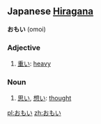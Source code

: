 == Japanese [[Hiragana]] ==                             
'''おもい''' (omoi)
===Adjective===
# [[重い]]: [[heavy]]
===Noun===
# [[思い]], [[想い]]: [[thought]]

[[pl:おもい]]
[[zh:おもい]]